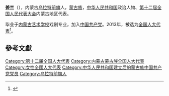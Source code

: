 '''姜兰'''（{{bd|1966年||}}），内蒙古[[乌拉特前旗|乌拉特前旗]]人，[[蒙古族|蒙古族]]，[[中华人民共和国|中华人民共和国]]政治人物、[[第十二届全国人民代表大会|第十二届全国人民代表大会]]内蒙古地区代表。

毕业于[[内蒙古艺术学校|内蒙古艺术学校]]戏剧专业，加入[[中国共产党|中国共产党]]。2013年，被选为[[全国人大代表|全国人大代表]]<ref>{{cite news|title=全国人大代表信息-姜兰|url= http://210.82.31.1:8084/delegate/viewDelegate.action?dbid=120336|accessdate=2013-03-28|newspaper=全国人大网}}{{Dead link|date=2019年12月 |bot=InternetArchiveBot |fix-attempted=yes }}</ref>。

==參考文獻==
{{reflist}}

{{中华人民共和国政治人物小作品}}
{{DEFAULTSORT:Jiang姜}}
[[Category:第十二届全国人大代表|Category:第十二届全国人大代表]]
[[Category:内蒙古蒙古族全国人大代表|Category:内蒙古蒙古族全国人大代表]]
[[Category:女性全國人大代表|Category:女性全國人大代表]]
[[Category:中华人民共和国建立后的蒙古族中国共产党党员|Category:中华人民共和国建立后的蒙古族中国共产党党员]]
[[Category:乌拉特前旗人|Category:乌拉特前旗人]]